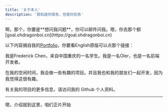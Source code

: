 ```yaml
---
title: '关于本人'
description: '我知道你很急，但是你别急'
---
```


<Info>
  啊，那个，你要是**想问我问题**，你可以邮件问我。嗯，你去那个额[goal.ohdragonboi.cn](https://goal.ohdragonboi.cn)
</Info>

以下内容摘自我的[Portfolio](https://frederication.work)，你要看English原版可以点那个链接：

我是Frederick Chen，来自中国重庆的一名学生。我是一名OIer，也是一名前端开发者。

在我的空闲时间，我会做一些有趣的项目。并且我也和我的朋友们一起开发，因为我觉得这很有趣。

有关我的项目的更多信息，请访问我的 Github 个人资料。

---

嗯，介绍就到这里，咱们正片开始